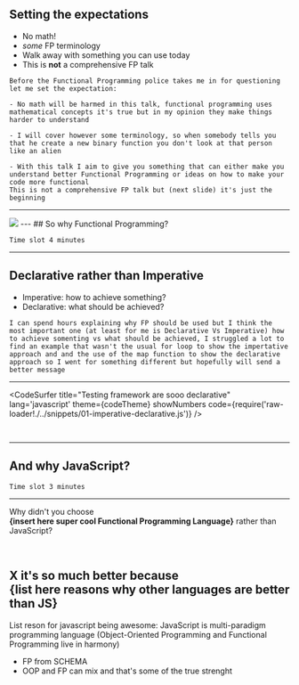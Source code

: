 
## Setting the expectations

<ul>
<Appear>
  <li>No math!</li>
  <li><i>some</i> FP terminology</li>
  <li>Walk away with something you can use today</li>
  <li>This is <b>not</b> a comprehensive FP talk</li>
</Appear>
</ul>

```notes
Before the Functional Programming police takes me in for questioning let me set the expectation:

- No math will be harmed in this talk, functional programming uses mathematical concepts it's true but in my opinion they make things harder to understand

- I will cover however some terminology, so when somebody tells you that he create a new binary function you don't look at that person like an alien 

- With this talk I aim to give you something that can either make you understand better Functional Programming or ideas on how to make your code more functional
This is not a comprehensive FP talk but (next slide) it's just the beginning 
```
---

<Image size='100%' src='./assets/JustTheBeginning.gif' />
---
## So why Functional Programming?

```notes
Time slot 4 minutes
```
---
## Declarative rather than Imperative
<ul>
<Appear>
  <li>Imperative: how to achieve something?</li>
  <li>Declarative: what should be achieved?</li>
</Appear>
</ul>

```notes
I can spend hours explaining why FP should be used but I think the most important one (at least for me is Declarative Vs Imperative) how to achieve somenting vs what should be achieved, I struggled a lot to find an example that wasn't the usual for loop to show the impertative approach and and the use of the map function to show the declarative approach so I went for something different but hopefully will send a better message 
```
---
<CodeSurfer
title="Testing framework are sooo declarative"
lang='javascript'
theme={codeTheme}
showNumbers
code={require('raw-loader!./../snippets/01-imperative-declarative.js')}
/>

```notes

```
## 
---
## And why JavaScript?

```notes
Time slot 3 minutes
```
---
 Why didn't you choose <br/> <b>{insert here super cool Functional Programming Language}</b> rather than JavaScript?

<br />

 X it's so much better because <br /><b>{list here reasons why other languages are better than JS}</b>
---
List reson for javascript being awesome:
JavaScript is multi-paradigm programming language (Object-Oriented Programming and Functional Programming live in harmony)
- FP from SCHEMA
- OOP and FP can mix and that's some of the true strenght
